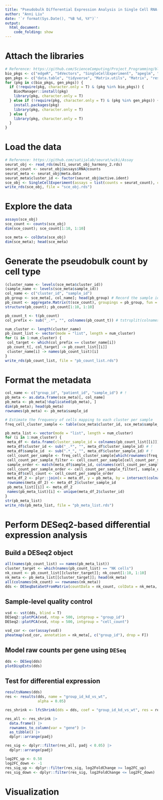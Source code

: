 ```yaml
---
title: "Pseudobulk Differential Expression Analysis in Single Cell RNA-Seq Data"
author: "Anni Liu"
date: '`r format(Sys.Date(), "%B %d, %Y")`'
output: 
  html_document:
    code_folding: show
---
```


# Attach the libraries
```r
# Reference: https://github.com/ScienceComputing/Project_Programming/blob/main/UsefulR/Attach_Download_Package.R
bio_pkgs <- c("edgeR", "S4Vectors", "SingleCellExperiment", "apeglm", "DESeq2")
gen_pkgs <- c("data.table", "tidyverse", "Matrix.utils", "Matrix", "reshape2", "pheatmap", "png", "RColorBrewer", "cowplot", "readr")
for (pkg in c(bio_pkgs, gen_pkgs)) {
  if (!require(pkg, character.only = T) & (pkg %in% bio_pkgs)) {
    BiocManager::install(pkg)
    library(pkg, character.only = T)
  } else if (!require(pkg, character.only = T) & (pkg %in% gen_pkgs)) {
    install.packages(pkg)
    library(pkg, character.only = T)
  } else {
    library(pkg, character.only = T)
  }
}
```

# Load the data
```r
# Reference: https://github.com/satijalab/seurat/wiki/Assay
seurat_obj <- read_rds(multi_seurat_obj_harmony_2.rds)
seurat_count <- seurat_obj@assays$RNA@counts 
seurat_meta <- seurat_obj@meta.data
seurat_meta$cluster_id <- factor(seurat_obj@active.ident)
sce_obj <- SingleCellExperiment(assays = list(counts = seurat_count), colData = seurat_meta)
write_rds(sce_obj, file = "sce_obj.rds")
```

# Explore the data
```r
assays(sce_obj)
sce_count <- counts(sce_obj)
dim(sce_count); sce_count[1:10, 1:10]

sce_meta <- colData(sce_obj)
dim(sce_meta); head(sce_meta)
```

# Generate the pseudobulk count by cell type
```r
(cluster_name <- levels(sce_meta$cluster_id))
(sample_name <- levels(sce_meta$sample_id))
col_name <- c("cluster_id", "sample_id")
pb_group <- sce_meta[, col_name]; head(pb_group) # Record the sample id and cluster id per barcode/cell
pb_count <- aggregate.Matrix(t(sce_count), groupings = pb_group, fun = "sum") 
structure(pb_count); pb_count[1:10, 1:10]

pb_count_t <- t(pb_count)
col_prefix <- sub("_.*", "", colnames(pb_count_t)) # tstrsplit(colnames(pb_count_t), "_")[[1]]

num_cluster <- length(cluster_name)
pb_count_list <- vector(mode = "list", length = num_cluster)
for (i in 1:num_cluster) {
 col_target <- which(col_prefix == cluster_name[i])
 pb_count_t[, col_target] -> pb_count_list[[i]]
 cluster_name[i] -> names(pb_count_list)[i]
}
write_rds(pb_count_list, file = "pb_count_list.rds")
```

# Format the metadata
```r
col_name <- c("group_id", "patient_id", "sample_id") # !
pb_meta <- as.data.frame(sce_meta)[, col_name]
pb_meta <- pb_meta[!duplicated(pb_meta), ]
dim(pb_meta); head(pb_meta)
rownames(pb_meta) <- pb_meta$sample_id

# Estimate the frequency of cells mapping to each cluster per sample
freq_cell_cluster_sample <- table(sce_meta$cluster_id, sce_meta$sample_id)

pb_meta_list <- vector(mode = "list", length = num_cluster)
for (i in 1:num_cluster) {
 meta_df <- data.frame(cluster_sample_id = colnames(pb_count_list[[i]]))
 meta_df$cluster_id <- sub("_.*", "", meta_df$cluster_sample_id) # !
 meta_df$sample_id  <- sub(".*_", "", meta_df$cluster_sample_id) # !
 cell_count_per_sample <- freq_cell_cluster_sample[which(rownames(freq_cell_cluster_sample) == unique(meta_df$cluster_id)), ]
 cell_count_per_sample_filter <- cell_count_per_sample[cell_count_per_sample > 0]
 sample_order <- match(meta_df$sample_id, colnames(cell_count_per_sample_filter))
 cell_count_per_sample_order <- cell_count_per_sample_filter[, sample_order]
 meta_df$cell_count <- cell_count_per_sample_order
 meta_df_2 <- plyr::join(x = meta_df, y = pb_meta, by = intersect(colnames(meta_df), colnames(pb_meta)), type = "left")
 rownames(meta_df_2) <- meta_df_2$cluster_sample_id
 pb_meta_list[[i]] <- meta_df_2
 names(pb_meta_list)[i] <- unique(meta_df_2$cluster_id)
}
str(pb_meta_list)
write_rds(pb_meta_list, file = "pb_meta_list.rds")
```

# Perform DESeq2-based differential expression analysis
## Build a DESeq2 object
```r
all(names(pb_count_list) == names(pb_meta_list))
cluster_target <- which(names(pb_count_list) == "NK cells")
nk_count <- pb_count_list[[cluster_target]]; nk_count[1:10, 1:10]
nk_meta <- pb_meta_list[[cluster_target]]; head(nk_meta)
all(colnames(nk_count) == rownames(nk_meta))
dds <- DESeqDataSetFromMatrix(countData = nk_count, colData = nk_meta, design = ~ group_id)
```

## Sample-level quality control
```r
vsd <- vst(dds, blind = T)
DESeq2::plotPCA(vsd, ntop = 500, intgroup = "group_id")
DESeq2::plotPCA(vsd, ntop = 500, intgroup = "cell_count")

vsd_cor <- cor(assay(vsd))
pheatmap(vsd_cor, annotation = nk_meta[, c("group_id"), drop = F])
```

## Model raw counts per gene using `DESeq`
```r
dds <- DESeq(dds)
plotDispEsts(dds)
```

## Test for differential expression
```r
resultsNames(dds)
res <- results(dds, name = "group_id_kd_vs_wt",
               alpha = 0.05)

res_shrink <- lfcShrink(dds = dds, coef = "group_id_kd_vs_wt", res = res, type = "apeglm")

res_all <- res_shrink |>
  data.frame() |>
  rownames_to_column(var = "gene") |>
  as_tibble() |>
  dplyr::arrange(padj)

res_sig <- dplyr::filter(res_all, padj < 0.05) |>
  dplyr::arrange(padj)

log2FC_up <- 0.58
log2FC_down <- -1
res_sig_up <- dplyr::filter(res_sig, log2FoldChange >= log2FC_up) 
res_sig_down <- dplyr::filter(res_sig, log2FoldChange <= log2FC_down) 
```

# Visualization



